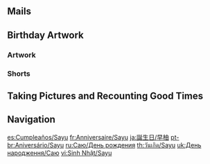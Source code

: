 {{Birthday Intro}}

==Mails==
{{Mails by Category Table|Sayu Birthday Mails|noheader=1}}

==Birthday Artwork==
===Artwork===
{{Artwork by Category Table
|Character Birthday Artwork
|category = Sayu Birthday Artwork
|header = Sayu's Birthday Artwork
}}

===Shorts===
{{Artwork by Category Table
|Character Shorts
|category = Sayu Birthday Artwork
|header = Sayu's Birthday Shorts
}}

==Taking Pictures and Recounting Good Times==
{{Transclude|Taking Pictures and Recounting Good Times/Sayu|Stories|main=1|top=1}}

==Navigation==
{{Character Navbox|Birthday}}

[[es:Cumpleaños/Sayu]]
[[fr:Anniversaire/Sayu]]
[[ja:誕生日/早柚]]
[[pt-br:Aniversário/Sayu]]
[[ru:Саю/День рождения]]
[[th:วันเกิด/Sayu]]
[[uk:День народження/Саю]]
[[vi:Sinh Nhật/Sayu]]
